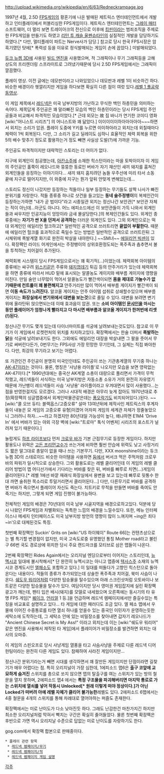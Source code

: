 {{{+3 ''' ''Redneck Rampage'' ''' }}}

http://upload.wikimedia.org/wikipedia/en/6/63/Redneckrampage.jpg

1997년 4월, 2.5D [[FPS]]게임의 황혼기에 나온 발매된 제트릭스 엔터테인먼트에서 개발하고 인터플레이에서 퍼블리싱한 FPS게임이다. 제트릭스 엔터테인먼트는 [[그레이 매터]] 소프트웨어, 더 멀리 보면 트레이아크의 전신으로 이후에 [[킹핀]]이라는 범죄조직을 주제로한 FPS게임을 만들기도 하였고 [[리턴 투 캐슬 울펜슈타인]]의 실질적인 개발을 담당하기도 하였다.[* 다만, 멀티플레이 파트는 Nerve사가 담당.] 참고로 당시 한국 FPS시장은 암흑기였던 탓에[* 폭력성 등을 이유로 정식발매되는 게임이 손에 꼽았다.] 미발매되었다.

[[듀크 뉴켐 3D]]에 사용된 [[빌드 엔진]]을 사용했으며, 적 그래픽이나 무기 그래픽등을 고해상도의 프리렌더링 스프라이트로 그려냈기때문에 당시 2.5D FPS게임에서는 그래픽이 깔끔했다.

{{{#!html
<object width="425" height="344"><param name="movie" value="http://www.youtube.com/v/caOPx-VRbFU&hl=ko&fs=1&"></param><param name="allowFullScreen" value="true"></param><param name="allowscriptaccess" value="always"></param><embed src="http://www.youtube.com/v/caOPx-VRbFU&hl=ko&fs=1&" type="application/x-shockwave-flash" allowscriptaccess="always" allowfullscreen="true" width="425" height="344"></embed></object>
}}}
플레이 영상. 이전 글에는 데모판이라고 나와있었으나 데모판과 레벨 1이 비슷하긴 하다. 비슷한 배경이라 헷깔리지만 게임을 하다보면 확실히 다른 점이 여럿 있다.[http://www.youtube.com/watch?v=utURQJInO9c 레벨 1 풀공략 동영상].

이 게임 제목에서 [[레드넥]]은 미국 남부지방의 가난하고 무식한 백인 하층민을 의미하는 속어다. 제목답게 주인공은 꽤 말라빠진 모습의 백인 하층민이라는 당시 FPS게임 주인공들과 비교해서 파격적인 모습이었다.[* 근데 외모는 故 짐 바니가 연기한 코미디 영화 [wiki:"어니스트 시리즈"] 의 어니스트와 꽤 닮았다.] 이이이이이하아아아아아~~~하면서 외치는 소리가 압권. 플레이 도중에 Y키를 누르면 이이하아라고 외치는데 외칠때마다 체력이 1씩 회복된다. 다만, 그 소리가 길고 딜레이도 심하니 효율적인 체력 회복을 위한 5의 배수 맞추기 정도로 활용하는거 정도 빼면 사실상 도발(?)에 가까운 기능.

주인공도 파격적이지만 대략적인 스토리는 더 어이가 없다. 

지구에 외계인이 침공했는데, [[아칸소]]주에 소재한 힉스턴이라는 마을 토박이이자 이 게임의 주인공인 홀쭉이 레오나드와 뚱뚱한 동료인 버바가 자기 재산인 새끼 돼지를 훔쳐간 외계인들을 응징하는 이야기이다… 새끼 돼지 훔치려던 놈들 우주선에 미리 타서 소동 끝에 지구로 떨어지지만, 이 와중에 지구는 뭔가 앞뒤 안맞게 변해있는데…

스토리도 정신이 나갔지만 등장하는 적들이나 일부 등장하는 무기들도 살짝 나사가 빠진 분위기를 자랑한다. 적들 종류중 하나로 샷건을 들고있는 '''동네 술주정뱅이'''의 복제인간이 등장하는가하면 "내가 곧 법이다"라고 시종일관 외치는 정신나간 보안관[* 보안관 자체는 적이 아닌데...아군도 아니다. 어느 에피소드에선 이 보안관들이 가득 나와서 외계인들과 싸우지만 인공지능이 엉망이라 금새 몰살당한다.]의 복제인간들도 있다. 외계인 종류중에는 '''자기가 싼 X을 던져서 공격하는''' 더러운 외계인도 있다. 그외 외계인으로는 떡대 외계인인 에일리언 헐크하고[* 일반적인 공격으로 쓰러트리면 '''끝없이 부활한다.''' 때문에 에일리언 헐크를 효과적으로 죽일수 있는 방법은 일반적인 공격으로 쓰러트린뒤 그 시체위에 폭발계열 화기로 완전히 박살을 내야한다.] ~~SM녀~~ [[에일리언 빅센]]이 있다. 확장팩인 라이드 어게인에서는 주정뱅이의 상위호환정도되는 폭주족과  춤추면서 불을 투척하는 치어걸이 추가된다.

체력회복 시스템이 당시 FPS게임으로서는 꽤 획기적(…)이었는데. 체력회복 아이템의 종류에는 싸구려 [[위스키]]같은 주류와 [[돼지껍데기]] 튀김 등의 안주거리가 있는데 체력회복을 하면 종류에 따라서 HUD 밑에 표시되는 알콜농도 게이지와 배부름 게이지에 영향을 미친다. 만일 술만 너무많이 먹어서 알콜농도가 빨간색이되면 '''몸을 제대로 가눌수가 없기때문에 컨트롤이 꽤 불편해지고''' 안주거리만 많이 먹어서 배부름 게이지가 빨간색이 되면 '''이동 속도가 느려진다.''' 알코올 게이지는 안주 아이템 섭취로 상쇄할수있으며 배부름 게이지는 '''화장실에서 변기위에서 대변을 보는것'''으로 줄일 수 있다. 대변을 보려면 변기위에 올라탄뒤 앉으면되는데 이때 효과음이 압권. 또는 '''소비 아이템인 [[문샤인]]을 마시는 동안 플레이어가 엄청나게 빨라지고 다 마시면 배부름과 알코올 게이지가 한꺼번에 리셋(!)된다.'''

정신나간 무기도 몇개 있는데 다이너마이트를 석궁에 날려보내는것도있다. 참고로 이 무기가 이 게임에서 로켓런처의 위치를 차지하고있다. 확장팩에서는 한술 더떠서 '''폭발하는 닭'''을 석궁에 날려보내기도 한다. 그외에도 에일리언 대장을 박살내면 그 팔을 줏어서 무기로 써버린다든가, 0번무기는 FPS사상 가장 민망한 무기인데, 그 실체는 직접 봐야한다. 다만, 최강의 무기라고 보기는 어렵다.

또 가관인건 주인공이 분명히 미국인인데도 주인공이 쓰는 기관총계열의 무기중 하나는 [[AK-47]]이라는 것이다. 물론, 명칭은 '사냥용 라이플'로 나오지만 모습을 보면 영락없는 AK-47이다.[* 1990년대에는 중국산 AK계열 소총이 대량으로 풀리면서 가격이 무척 착했고, 레드넥들이 서식하는 미국 남부지방은 자동소총 소유가 거의 완전히 자유였기 때문에 가난뱅이 레드넥들이 사슴 '사냥용' 라이플이라고 우겨대면서 많이 사용했다…는 점을 반영한걸지도 모르겠다. 그러나 시대적 배경은 아무리 늦게 잡아도 1970년대로 추정(확장팩의 싱글맵중에서 외계인박물관같은데는 [[퐁]]오락기도 비치되어있다.)된다. ~~[wiki:"콜 오브 듀티: 블랙옵스/고증오류" 설마 13여년뒤에 제작사인 제트릭스의 후계자들이 내놓은 모 게임의 고증오류 유형]이겠어 어차피 게임의 세계관 자체가 정줄놓았으니 그러려니 하자...~~라고 하겠지만 80년대일 가능성이 높다, 왜냐하면 E1M4 'Drive In' 에서 버바가 있는 야외 극장 벽에 [wiki:"트로마" 톡식 어벤져] 시리즈의 포스트가 널려져 있기 때문이다.]

놀랍게도 [[하프 라이프]]보다 먼저 [[크로우 바]]가 기본 근접무기로 등장한 게임이다. 하지만 활용도나 위력은 [[고든 프리먼]]교수가 쓰는거에 비하면 훨씬 안습에 위력도 낮고 사정거리도 짧은 말그대로 총알이 없을 때나 쓰는 기본무기. 다만, XXX moonshine이라는 듀크 뉴켐 3D의 스테로이드 비슷한 아이템을 사용하면 [[둠]]에서 버서크 먹은 주먹처럼 크로우 바의 파워가 일시적으로 상승한다. 그외 활용도로는 레벨 클리어인데 이 게임의 레벨 클리어 방법이 맵 어디선가에서 기다리는 버바를 찾은 뒤, 버바를 빠루로 치면(…)게임이 클리어된다.[* 레벨 1에선 바깥 재래식 화장실에서 용변을 보고 있는데 빠루로 뒷통수 한대 까면 술취한 목소리로 투덜거리면서 클리어된다…] 다만,  다른무기로 버바를 공격하면 버바가 죽으면서 플레이어 자신도 죽는다. 치트키로 무적을 만들면 버바를 죽여도 안 죽기는 하지만, 그렇게 되면 게임 진행이 불가능하다.

전체적인 게임의 배경은 70년대의 미국 남부 시골지역을 배경으로하고있다. 덕분에 당시 나왔던 FPS게임과 차별화되는 독특한 느낌의 배경을 느낄수있다. 또한, 메뉴 인터페이스나 메세지 인터페이스도 미국 남부지방 방언의 영향이 많이 느껴지며 ~ing은 죄다 ~in'으로 대체된것도 특징. 

첫번째 확장팩인 Suckin' Grits on [wiki:"US 하이웨이" Route 66]는 컨텐츠상으로는 별 특기할 변경점이 없지만, 미국 고속도로중 유명했던 통칭 Mother road라고 불린 구 66번 국도 경로상에 위치한 당시 주요 랜드마크를 모티브로 삼은 맵들이 나온다.

2번째 확장팩인 Rides Again에서는 오리지널 엔딩으로부터 이어지는 스토리인데, [[뉴멕시코]] 일대에 불시착해서[* 단 완전히 뉴멕시코는 아니고 맵중에 [[텍사스주]] 소재의 뉴멕시코 경계도시인 [[엘패소]]도 포함하고 있다.] 이 일대를 떠돌다가 고향인 힉스턴으로 돌아온다는 내용이다. 적들의 종류가 추가되었는데 상술한 폭주족과 치어걸, 북미 사슴이 나온다. [[쉐도우 워리어]]처럼 다양한 탑승물을 탈수있으며 아래 스크린샷처럼 오토바이나 보트같은 다양한 탑승물을 탈수가 있다. 여담이지만 당시 영미권 게임잡지에 실린 확장팩 광고가 깨는데, 팬티 입은 배시(돼지)를 모델로 내세웠으며 오른쪽에는 동시기의 타 유명 FPS 게임[* [[퀘이크]], [[언리얼]] 1 등.]을 언급하며 레드넥 렘페이지에서만 즐길수있는 특징을 비교표로 설명하고 있다… 타 게임에 대한 패러디도 조금 있다. 엘 페소 맵에서 우물에 이어진 수중통로를 타면 열쇠 하나를 얻을수 있는 중국인 이민자가 운영하는듯한 세탁소에 도착하는데, 그 세탁소 안에 있는 비밀장소를 찾아내면 갑자기 레오나드가 "Ancient Chinese Secret is My Ass!" 이라고 외치는데 이는 [wiki:"쉐도우 워리어" 같은 엔진을 사용해서 제작된 타 게임]에서 플레이어가 비밀장소를 발견하면 외치는 대사의 오마쥬.

이 게임의 스핀오프로 당시 사냥게임 열풍을 타고 사슴사냥을 주제로 다룬 레드넥 디어헌팅이라는 완전히 다른 게임도 있다. 참패하여 사라진 게임이지만…

정신나간 분위기라는거 빼면 시대를 생각하면서 꽤 잘만든 게임이지만 단점이라면 길찾기가 매우 어렵다는 점. 특히 오리지널이 가장 심한데, 1에피소드 맵6은 '''출구 코앞에 교묘하게 숨겨진''' 스위치를 총으로 쏘지 않으면 맵의 탈출구를 여는 스위치가 있는 방의 철문을 열지 못하며, 2에피소드 맵4 에서는 '''특정 구조물을 파괴해버리면 마지막 통로로 가는 스위치에 열쇠를 넣어 작동시 Unlocked[* 원래 이렇게 떠야 정상이다.]가 아닌 Locked가 떠버려 아예 레벨 자체가 클리어 불가능한'''레벨도 있다. 2에피소드 6맵에서는 4중 철문을 4개의 스위치를 통해 차례대로 열어야하는 퍼즐도 존재한다. 

확장팩에서는 미로 난이도가 다소 낮아진듯 하다. 그래도 난감한건 마찬가지긴 하지만 최소한 오리지널처럼 막혀서 빡치는 구간은 확실히 줄어들었다. 물론 첫번째 확장팩은 후반으로 가면 역시 오리지날 수준으로 답없는 미로 난이도를 자랑하기도 한다.

gog.com에서 확장팩 합본으로 판매중이다.

 * 플레이 관련 항목 
  * [[레드넥 렘페이지/무기]]
  * [[레드넥 렘페이지/적]]
  * [http://dukertcm.com/knowledge-base/build-games/redneck-rampage.html 레드넥 렘페이지 게임 설명]

[[각주]]
